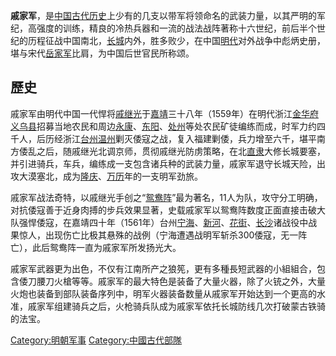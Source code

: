 {{article issues|
{{npov|time=2010-12-30T15:17:59+00:00}}
{{tone|time=2010-12-30T15:17:59+00:00}}
{{unreferenced|time=2010-12-30T15:17:59+00:00}}
{{original research|time=2010-12-30T15:17:59+00:00}}
}}
'''戚家军'''，是[[中国历史|中国古代历史]]上少有的几支以带军将领命名的武装力量，以其严明的军纪，高强度的训练，精良的冷热兵器和一流的战法战阵著称十六世纪，前后半个世纪的历程征战中国南北，[[长城|长城]]内外，胜多败少，在中国[[明代|明代]]对外战争中彪炳史册，堪与宋代[[岳家军|岳家军]]比肩，为中国后世官民所称颂。

==歷史==
戚家军由明代中国一代悍将[[戚继光|戚继光]]于[[嘉靖|嘉靖]]三十八年（1559年）在明代浙江[[金华府|金华府]][[义乌县|义乌县]]招募当地农民和周边[[永康市|永康]]、[[东阳|东阳]]、[[处州|处州]]等处农民矿徒编练而成，时军力约四千人，后历经浙江[[台州|台州]][[温州|温州]]剿灭倭寇之战，复入福建剿倭，兵力增至六千，堪平南方倭乱之后，随戚继光北调京师，贯彻戚继光防虏策略，在北[[直隶|直隶]]大修长城要塞，并引进骑兵，车兵，编练成一支包含诸兵种的武装力量，戚家军退守长城天险，出攻大漠塞北，成为[[隆庆_(明朝)|隆庆]]、[[万历|万历]]年的一支明军劲旅。

戚家军战法奇特，以戚继光手创之“[[鸳鸯阵|鸳鸯阵]]”最为著名，11人为队，攻守分工明确，对抗倭寇善于近身肉搏的步兵效果显著，史载戚家军以鸳鸯阵数度正面直接击破大队强悍倭寇，在嘉靖四十年（1561年）台州[[宁海县_(浙江省)|宁海]]、[[新河|新河]]、[[花街|花街]]、[[长沙|长沙]]诸战役中战果惊人，出现伤亡比极其悬殊的战例（宁海遭遇战明军斩杀300倭寇，无一阵亡），此后鸳鸯阵一直为戚家军所发扬光大。

戚家军武器更为出色，不仅有江南所产之狼筅，更有多種長短武器的小組組合，包含倭刀腰刀火槍等等。戚家军的最大特色是装备了大量火器，除了火铳之外，大量火炮也装备到部队装备序列中，明军火器装备数量从戚家军开始达到一个更高的水准，戚家军组建骑兵之后，火枪骑兵队成为戚家军依托长城防线几次打破蒙古铁骑的法宝。<br>

[[Category:明朝军事|Category:明朝军事]]
[[Category:中國古代部隊|Category:中國古代部隊]]